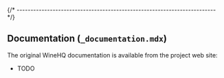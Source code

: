 
{/* ------------------------------------------------------------------------ */}

## Documentation (`_documentation.mdx`)

The original WineHQ documentation is available from the project web site:

- TODO
